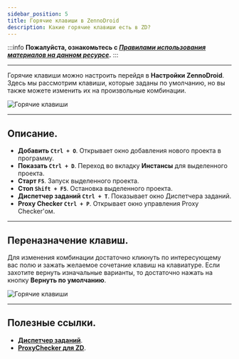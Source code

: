 ```yaml
---
sidebar_position: 5
title: Горячие клавиши в ZennoDroid
description: Какие горячие клавиши есть в ZD?
---
```


:::info **Пожалуйста, ознакомьтесь с [*Правилами использования материалов на данном ресурсе*](../Disclaimer).**
:::
_______________________________________________
Горячие клавиши можно настроить перейдя в **Настройки ZennoDroid**. Здесь мы рассмотрим клавиши, которые заданы по умолчанию, но вы также можете изменить их на произвольные комбинации.  

![Горячие клавиши](./assets/Hot_Keys/Hot_Keys_pic1.png)
_______________________________________________
## Описание.  
- **Добавить `Ctrl + O`**. Открывает окно добавления нового проекта в программу.  
- **Показать `Ctrl + D`**. Переход во вкладку **Инстансы** для выделенного проекта. 
- **Старт `F5`**. Запуск выделенного проекта.  
- **Стоп `Shift + F5`**. Остановка выделенного проекта. 
- **Диспетчер заданий `Ctrl + T`**. Показывает окно Диспетчера заданий.  
- **Proxy Checker `Ctrl + P`**. Открывает окно управления Proxy Checker'ом.  
_______________________________________________
## Переназначение клавиш.  
Для изменения комбинации достаточно кликнуть по интересующему вас полю и зажать желаемое сочетание клавиш на клавиатуре. Если захотите вернуть изначальные варианты, то достаточно нажать на кнопку **Вернуть по умолчанию**.

![Горячие клавиши](./assets/Hot_Keys/Hot_Keys_pic2.gif)  
_______________________________________________
## Полезные ссылки.    
- [**Диспетчер заданий**](./Task_Manager).  
- [**ProxyChecker для ZD**](../Installation/ProxyCheckerZD). 


